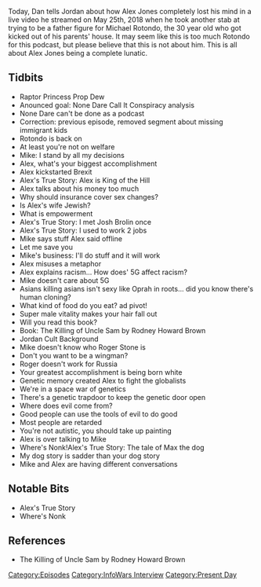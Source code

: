 {{DEFAULTSORT:
    #_EPISODE_0165:Rotondo, Round 2
}}{{Episode
    | title           = Rotondo, Round 2
    | caption         = Listen to this episode on [https://knowledgefight.libsyn.com/knowledge-fight-rotondo-round-2 Libsyn] [https://open.spotify.com/episode/2S3sWgiZVn1IHmY8m93oPP Spotify], Read the [[Transcript/165: Rotondo, Round 2|Unofficial Transcript]]
    | episodeNumber   = 165
    | length          = 02:20:24
    | airDate         = May 30, 2018
    | coverageDate    = May 25, 2018
    | episodeType     = [[:Category:InfoWars Interview|InfoWars Interview]], [[:Category:Present Day|Present Day]]
    | appearance      = [[Mike Rotondo]], [[Roger Stone]]
    | previousEpisode = [[164: May 25, 2018]]
    | nextEpisode     = [[166: February 2-3, 2009]]
}}

{{Stub}}

Today, Dan tells Jordan about how Alex Jones completely lost his mind in a live video he streamed on May 25th, 2018 when he took another stab at trying to be a father figure for Michael Rotondo, the 30 year old who got kicked out of his parents' house. It may seem like this is too much Rotondo for this podcast, but please believe that this is not about him. This is all about Alex Jones being a complete lunatic.

==Tidbits==

*Raptor Princess Prop Dew
*Anounced goal: None Dare Call It Conspiracy analysis
*None Dare can't be done as a podcast
*Correction: previous episode, removed segment about missing immigrant kids
*Rotondo is back on
*At least you're not on welfare
*Mike: I stand by all my decisions
*Alex, what's your biggest accomplishment
*Alex kickstarted Brexit
*Alex's True Story: Alex is King of the Hill
*Alex talks about his money too much
*Why should insurance cover sex changes?
*Is Alex's wife Jewish?
*What is empowerment
*Alex's True Story: I met Josh Brolin once
*Alex's True Story: I used to work 2 jobs
*Mike says stuff Alex said offline
*Let me save you
*Mike's business: I'll do stuff and it will work
*Alex misuses a metaphor
*Alex explains racism... How does' 5G affect racism?
*Mike doesn't care about 5G
*Asians killing asians isn't sexy like Oprah in roots... did you know there's human cloning?
*What kind of food do you eat? ad pivot!
*Super male vitality makes your hair fall out
*Will you read this book?
*Book: The Killing of Uncle Sam by Rodney Howard Brown
*Jordan Cult Background
*Mike doesn't know who Roger Stone is
*Don't you want to be a wingman?
*Roger doesn't work for Russia
*Your greatest accomplishment is being born white
*Genetic memory created Alex to fight the globalists
*We're in a space war of genetics
*There's a genetic trapdoor to keep the genetic door open
*Where does evil come from?
*Good people can use the tools of evil to do good
*Most people are retarded
*You're not autistic, you should take up painting
*Alex is over talking to Mike
*Where's Nonk!Alex's True Story: The tale of Max the dog
*My dog story is sadder than your dog story
*Mike and Alex are having different conversations

==Notable Bits==

*Alex's True Story
*Where's Nonk

==References==

*The Killing of Uncle Sam by Rodney Howard Brown

[[Category:Episodes]]
[[Category:InfoWars Interview]]
[[Category:Present Day]]
